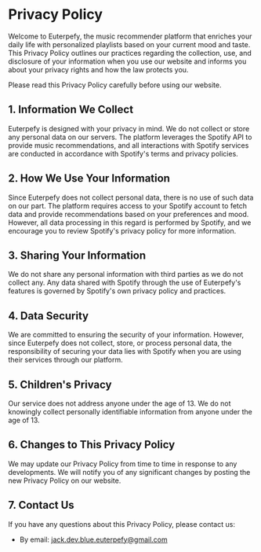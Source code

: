 # Privacy Policy

Welcome to Euterpefy, the music recommender platform that enriches your daily life with personalized playlists based on your current mood and taste. This Privacy Policy outlines our practices regarding the collection, use, and disclosure of your information when you use our website and informs you about your privacy rights and how the law protects you.

Please read this Privacy Policy carefully before using our website.

## 1. Information We Collect

Euterpefy is designed with your privacy in mind. We do not collect or store any personal data on our servers. The platform leverages the Spotify API to provide music recommendations, and all interactions with Spotify services are conducted in accordance with Spotify's terms and privacy policies.

## 2. How We Use Your Information

Since Euterpefy does not collect personal data, there is no use of such data on our part. The platform requires access to your Spotify account to fetch data and provide recommendations based on your preferences and mood. However, all data processing in this regard is performed by Spotify, and we encourage you to review Spotify's privacy policy for more information.

## 3. Sharing Your Information

We do not share any personal information with third parties as we do not collect any. Any data shared with Spotify through the use of Euterpefy's features is governed by Spotify's own privacy policy and practices.

## 4. Data Security

We are committed to ensuring the security of your information. However, since Euterpefy does not collect, store, or process personal data, the responsibility of securing your data lies with Spotify when you are using their services through our platform.

## 5. Children's Privacy

Our service does not address anyone under the age of 13. We do not knowingly collect personally identifiable information from anyone under the age of 13.

## 6. Changes to This Privacy Policy

We may update our Privacy Policy from time to time in response to any developments. We will notify you of any significant changes by posting the new Privacy Policy on our website.

## 7. Contact Us

If you have any questions about this Privacy Policy, please contact us:

- By email: jack.dev.blue.euterpefy@gmail.com

